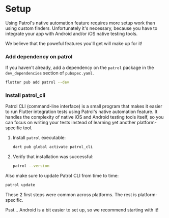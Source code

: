 # Setup

Using Patrol's native automation feature requires more setup work than using
custom finders. Unfortunately it's necessary, because you have to integrate your
app with Android and/or iOS native testing tools.

We believe that the poweful features you'll get will make up for it!

### Add dependency on patrol

If you haven't already, add a dependency on the `patrol` package in the
`dev_dependencies` section of `pubspec.yaml`.

```bash
flutter pub add patrol --dev
```

### Install patrol_cli

Patrol CLI (command-line interface) is a small program that makes it easier to
run Flutter integration tests using Patrol's native automation feature. It
handles the complexity of native iOS and Android testing tools itself, so you
can focus on writing your tests instead of learning yet another
platform-specific tool.

1. Install `patrol` executable:

   ```bash
   dart pub global activate patrol_cli
   ```

2. Verify that installation was successful:

   ```bash
   patrol --version
   ```

Also make sure to update Patrol CLI from time to time:

```bash
patrol update
```

These 2 first steps were common across platforms. The rest is platform-specific.

Psst... Android is a bit easier to set up, so we recommend starting with it!
